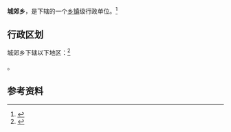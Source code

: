 {{中国乡级行政区|35/08/22/200/000}}

'''城郊乡'''，是{{PRC admin/fullname|35/08/22/200/000|3}}下辖的一个[[乡镇|乡镇]]级行政单位。<ref>{{PRC admin/ref sgc|{{PRC admin/parent|35/08/22/200/000}}}}</ref>

== 行政区划 ==

城郊乡下辖以下地区：<ref>{{PRC admin/ref sgc|35/08/22/200/000}}</ref>

{{PRC admin/children|35/08/22/200/000}}。

== 参考资料 ==

{{reflist}}

{{行政区划小作品}}
{{PRC admin/navcat|35/08/22/200/000}}